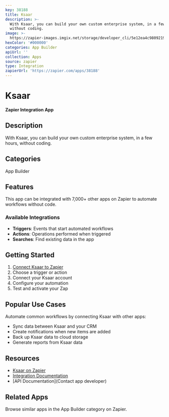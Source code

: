 ```yaml
---
key: 38188
title: Ksaar
description: >-
  With Ksaar, you can build your own custom enterprise system, in a few hours,
  without coding.
image: >-
  https://zapier-images.imgix.net/storage/developer_cli/5e12ea4c9809219c6ca1e8dfe256e178_2.png?auto=format%2Ccompress&ixlib=python-3.0.0&q=50
hexColor: '#000000'
categories: App Builder
apiUrl: ''
collection: Apps
source: zapier
type: Integration
zapierUrl: 'https://zapier.com/apps/38188'
---
```

# Ksaar

**Zapier Integration App**

## Description

With Ksaar, you can build your own custom enterprise system, in a few hours, without coding.

## Categories

App Builder

## Features

This app can be integrated with 7,000+ other apps on Zapier to automate workflows without code.

### Available Integrations

- **Triggers**: Events that start automated workflows
- **Actions**: Operations performed when triggered
- **Searches**: Find existing data in the app

## Getting Started

1. [Connect Ksaar to Zapier](https://zapier.com/apps/38188)
2. Choose a trigger or action
3. Connect your Ksaar account
4. Configure your automation
5. Test and activate your Zap

## Popular Use Cases

Automate common workflows by connecting Ksaar with other apps:

- Sync data between Ksaar and your CRM
- Create notifications when new items are added
- Back up Ksaar data to cloud storage
- Generate reports from Ksaar data

## Resources

- [Ksaar on Zapier](https://zapier.com/apps/38188)
- [Integration Documentation](https://zapier.com/apps/38188/integrations)
- [API Documentation](Contact app developer)

## Related Apps

Browse similar apps in the App Builder category on Zapier.
